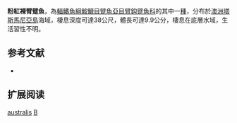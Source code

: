 {{Multiple issues|
{{No footnotes|time=2021-01-15T06:55:52+00:00}}
{{Refimprove|time=2021-01-15T06:55:52+00:00}}
}}
{{Speciesbox
| name = 粉紅裸臂躄魚
| status = NE
| status_system = IUCN3.1
| genus = Brachiopsilus
| species = dianthus
| authority = Last & Gledhill, 2009
| synonyms = 
}}
'''粉紅裸臂躄魚'''，為[[輻鰭魚綱|輻鰭魚綱]][[鮟鱇目|鮟鱇目]][[躄魚亞目|躄魚亞目]][[臂鈎躄魚科|臂鈎躄魚科]]的其中一[[種|種]]，分布於[[澳洲|澳洲]][[塔斯馬尼亞島|塔斯馬尼亞島]]海域，棲息深度可達38公尺，體長可達9.9公分，棲息在底層水域，生活習性不明。
==参考文献==
{{refbegin}}
*{{FishBase_species|genus=Brachiopsilus|species=australis |year=2014|month=2}}
{{refend}}
== 扩展阅读 ==
{{refbegin}}
{{wikispecies-inline|Brachiopsilus australis |粉紅裸臂躄魚}}
{{refend}}
{{Taxonbar|from=Q5704924}}

[[Category:裸臂躄魚屬|australis]]
[[Category:2009年描述的魚類|B]]


{{魚類小作品}}